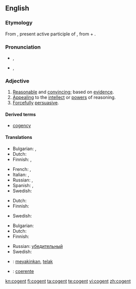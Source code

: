 ==English==

===Etymology===
From {{etyl|la}} {{term|cogens|cōgēns|lang=la}}, present active participle of {{term|cogo|cōgō|drive together, compel|lang=la}}, from {{term|co|cō|lang=la}} + {{term|ago|agō|drive|lang=la}}.

===Pronunciation===
* {{a|UK}} {{IPA|/ˈkəʊdʒn̩t/}}, {{SAMPA|1=/"k@UdZn=t/}}
* {{a|US}} {{IPA|/'koʊdʒn̩t/}}, {{SAMPA|1=/"koUdZn=t/}}

===Adjective===
{{en-adj}}

# [[reasonable|Reasonable]] and [[convincing]]; based on [[evidence]].
# [[appealing|Appealing]] to the [[intellect]] or [[power]]s of reasoning.
# [[forcefully|Forcefully]] [[persuasive]].

{{rfex}}

====Derived terms====
* [[cogency]]

====Translations====
{{trans-top|reasonable and convincing; based on evidence}}
* Bulgarian: {{t|bg|състоятелен}},  {{t|bg|достоверен}}
* Dutch: {{t-|nl|overtuigend}}
* Finnish: {{t|fi|järkevä}},  {{t|fi|järkiperäinen}}
{{trans-mid}}
* French: {{t|fr|convaincant}},  {{t|fr|persuasif}}
* Italian: {{t|it|convincente}},  {{t|it|persuasivo}}
* Russian: {{t+|ru|убедительный}}, {{t+|ru|достоверный}}
* Spanish: {{t|es|convencedor}},  {{t|es|persuasivo}}
* Swedish: {{t|sv|övertygande}}
{{trans-bottom}}

{{trans-top|appealing to the intellect or powers of reasoning}}
* Dutch: {{t-|nl|overtuigend}}
* Finnish: {{t|fi|järkevä}}
{{trans-mid}}
* Swedish: {{t|sv|övertygande}}
{{trans-bottom}}

{{trans-top|forcefully persuasive}}
* Bulgarian: {{t|bg|убедителен}}
* Dutch: {{t-|nl|overtuigend}}
* Finnish: {{t|fi|vakuuttava}}
{{trans-mid}}
* Russian: [[убедительный]]
* Swedish: {{t|sv|övertygande}}
{{trans-bottom}}

{{checktrans-top}}
* {{ttbc|Indonesian}}: [[yakin|meyakinkan]], [[telak]]
{{trans-mid}}
* {{ttbc|Portuguese}}: [[coerente]]
{{trans-bottom}}

[[kn:cogent]]
[[fi:cogent]]
[[ta:cogent]]
[[te:cogent]]
[[vi:cogent]]
[[zh:cogent]]